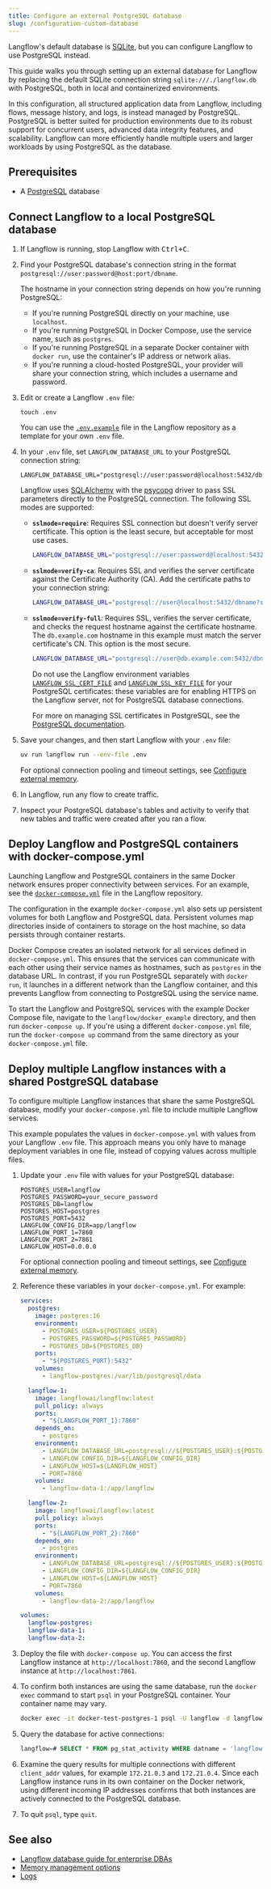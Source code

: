 ```yaml
---
title: Configure an external PostgreSQL database
slug: /configuration-custom-database
---
```


Langflow's default database is [SQLite](https://www.sqlite.org/docs.html), but you can configure Langflow to use PostgreSQL instead.

This guide walks you through setting up an external database for Langflow by replacing the default SQLite connection string `sqlite:///./langflow.db` with PostgreSQL, both in local and containerized environments.

In this configuration, all structured application data from Langflow, including flows, message history, and logs, is instead managed by PostgreSQL.
PostgreSQL is better suited for production environments due to its robust support for concurrent users, advanced data integrity features, and scalability.
Langflow can more efficiently handle multiple users and larger workloads by using PostgreSQL as the database.

## Prerequisites

- A [PostgreSQL](https://www.pgadmin.org/download/) database

## Connect Langflow to a local PostgreSQL database

1. If Langflow is running, stop Langflow with <kbd>Ctrl+C</kbd>.

2. Find your PostgreSQL database's connection string in the format `postgresql://user:password@host:port/dbname`.

    The hostname in your connection string depends on how you're running PostgreSQL:

    - If you're running PostgreSQL directly on your machine, use `localhost`.
    - If you're running PostgreSQL in Docker Compose, use the service name, such as `postgres`.
    - If you're running PostgreSQL in a separate Docker container with `docker run`, use the container's IP address or network alias.
    - If you're running a cloud-hosted PostgreSQL, your provider will share your connection string, which includes a username and password.

3. Edit or create a Langflow `.env` file:

    ```
    touch .env
    ```

    You can use the [`.env.example`](https://github.com/langflow-ai/langflow/blob/main/.env.example) file in the Langflow repository as a template for your own `.env` file.

4. In your `.env` file, set `LANGFLOW_DATABASE_URL` to your PostgreSQL connection string:

    ```text
    LANGFLOW_DATABASE_URL="postgresql://user:password@localhost:5432/dbname"
    ```

    Langflow uses [SQLAlchemy](https://www.sqlalchemy.org/) with the [psycopg](https://www.psycopg.org/) driver to pass SSL parameters directly to the PostgreSQL connection. The following SSL modes are supported:

    - **`sslmode=require`**: Requires SSL connection but doesn't verify server certificate. This option is the least secure, but acceptable for most use cases.
        ```bash
        LANGFLOW_DATABASE_URL="postgresql://user:password@localhost:5432/dbname?sslmode=require"
        ```

    - **`sslmode=verify-ca`**: Requires SSL and verifies the server certificate against the Certificate Authority (CA). Add the certificate paths to your connection string:
        ```bash
        LANGFLOW_DATABASE_URL="postgresql://user@localhost:5432/dbname?sslmode=verify-ca&sslcert=/path/to/client.crt&sslkey=/path/to/client.key&sslrootcert=/path/to/ca.crt"
        ```

    - **`sslmode=verify-full`**: Requires SSL, verifies the server certificate, and checks the request hostname against the certificate hostname. The `db.example.com` hostname in this example must match the server certificate's CN. This option is the most secure.
        ```bash
        LANGFLOW_DATABASE_URL="postgresql://user@db.example.com:5432/dbname?sslmode=verify-full&sslcert=/path/to/client.crt&sslkey=/path/to/client.key&sslrootcert=/path/to/ca.crt"
        ```

        Do not use the Langflow environment variables [`LANGFLOW_SSL_CERT_FILE`](/environment-variables#server) and [`LANGFLOW_SSL_KEY_FILE`](/environment-variables#server) for your PostgreSQL certificates: these variables are for enabling HTTPS on the Langflow server, not for PostgreSQL database connections.

        For more on managing SSL certificates in PostgreSQL, see the [PostgreSQL documentation](https://www.postgresql.org/docs/9.1/ssl-tcp.html).

5. Save your changes, and then start Langflow with your `.env` file:

    ```bash
    uv run langflow run --env-file .env
    ```

    For optional connection pooling and timeout settings, see [Configure external memory](/memory#configure-external-memory).

6. In Langflow, run any flow to create traffic.

7. Inspect your PostgreSQL database's tables and activity to verify that new tables and traffic were created after you ran a flow.

## Deploy Langflow and PostgreSQL containers with docker-compose.yml

Launching Langflow and PostgreSQL containers in the same Docker network ensures proper connectivity between services.
For an example, see the [`docker-compose.yml`](https://github.com/langflow-ai/langflow/blob/main/docker_example/docker-compose.yml) file in the Langflow repository.

The configuration in the example `docker-compose.yml` also sets up persistent volumes for both Langflow and PostgreSQL data.
Persistent volumes map directories inside of containers to storage on the host machine, so data persists through container restarts.

Docker Compose creates an isolated network for all services defined in `docker-compose.yml`. This ensures that the services can communicate with each other using their service names as hostnames, such as `postgres` in the database URL.
In contrast, if you run PostgreSQL separately with `docker run`, it launches in a different network than the Langflow container, and this prevents Langflow from connecting to PostgreSQL using the service name.

To start the Langflow and PostgreSQL services with the example Docker Compose file, navigate to the `langflow/docker_example` directory, and then run `docker-compose up`.
If you're using a different `docker-compose.yml` file, run the `docker-compose up` command from the same directory as your `docker-compose.yml` file.

## Deploy multiple Langflow instances with a shared PostgreSQL database

To configure multiple Langflow instances that share the same PostgreSQL database, modify your `docker-compose.yml` file to include multiple Langflow services.

This example populates the values in `docker-compose.yml` with values from your Langflow `.env` file.
This approach means you only have to manage deployment variables in one file, instead of copying values across multiple files.

1. Update your `.env` file with values for your PostgreSQL database:

    ```text
    POSTGRES_USER=langflow
    POSTGRES_PASSWORD=your_secure_password
    POSTGRES_DB=langflow
    POSTGRES_HOST=postgres
    POSTGRES_PORT=5432
    LANGFLOW_CONFIG_DIR=app/langflow
    LANGFLOW_PORT_1=7860
    LANGFLOW_PORT_2=7861
    LANGFLOW_HOST=0.0.0.0
    ```

    For optional connection pooling and timeout settings, see [Configure external memory](/memory#configure-external-memory).

2. Reference these variables in your `docker-compose.yml`.
For example:

    ```yaml
    services:
      postgres:
        image: postgres:16
        environment:
          - POSTGRES_USER=${POSTGRES_USER}
          - POSTGRES_PASSWORD=${POSTGRES_PASSWORD}
          - POSTGRES_DB=${POSTGRES_DB}
        ports:
          - "${POSTGRES_PORT}:5432"
        volumes:
          - langflow-postgres:/var/lib/postgresql/data

      langflow-1:
        image: langflowai/langflow:latest
        pull_policy: always
        ports:
          - "${LANGFLOW_PORT_1}:7860"
        depends_on:
          - postgres
        environment:
          - LANGFLOW_DATABASE_URL=postgresql://${POSTGRES_USER}:${POSTGRES_PASSWORD}@${POSTGRES_HOST}:${POSTGRES_PORT}/${POSTGRES_DB}
          - LANGFLOW_CONFIG_DIR=${LANGFLOW_CONFIG_DIR}
          - LANGFLOW_HOST=${LANGFLOW_HOST}
          - PORT=7860
        volumes:
          - langflow-data-1:/app/langflow

      langflow-2:
        image: langflowai/langflow:latest
        pull_policy: always
        ports:
          - "${LANGFLOW_PORT_2}:7860"
        depends_on:
          - postgres
        environment:
          - LANGFLOW_DATABASE_URL=postgresql://${POSTGRES_USER}:${POSTGRES_PASSWORD}@${POSTGRES_HOST}:${POSTGRES_PORT}/${POSTGRES_DB}
          - LANGFLOW_CONFIG_DIR=${LANGFLOW_CONFIG_DIR}
          - LANGFLOW_HOST=${LANGFLOW_HOST}
          - PORT=7860
        volumes:
          - langflow-data-2:/app/langflow

    volumes:
      langflow-postgres:
      langflow-data-1:
      langflow-data-2:
    ```

3. Deploy the file with `docker-compose up`.
You can access the first Langflow instance at `http://localhost:7860`, and the second Langflow instance at `http://localhost:7861`.

4. To confirm both instances are using the same database, run the `docker exec` command to start `psql` in your PostgreSQL container.
Your container name may vary.

    ```bash
    docker exec -it docker-test-postgres-1 psql -U langflow -d langflow
    ```

5. Query the database for active connections:

    ```sql
    langflow=# SELECT * FROM pg_stat_activity WHERE datname = 'langflow';
    ```

6. Examine the query results for multiple connections with different `client_addr` values, for example `172.21.0.3` and `172.21.0.4`.
Since each Langflow instance runs in its own container on the Docker network, using different incoming IP addresses confirms that both instances are actively connected to the PostgreSQL database.

7. To quit `psql`, type `quit`.

## See also

* [Langflow database guide for enterprise DBAs](/enterprise-database-guide)
* [Memory management options](/memory)
* [Logs](/logging)